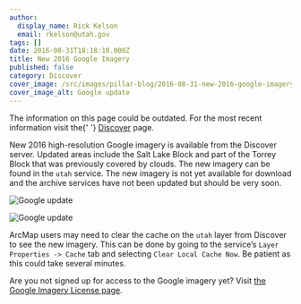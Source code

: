 ```yaml
---
author:
  display_name: Rick Kelson
  email: rkelson@utah.gov
tags: []
date: 2016-08-31T18:18:10.000Z
title: New 2016 Google Imagery
published: false
category: Discover
cover_image: /src/images/pillar-blog/2016-08-31-new-2016-google-imagery/slcoblock_sm.png
cover_image_alt: Google update
---
```



<div class="pop grid">
  <p class="text-center">
    The information on this page could be outdated. For the most recent information visit the{' '}
    <a href="/products/discover">Discover</a> page.
  </p>
</div>

New 2016 high-resolution Google imagery is available from the Discover server. Updated areas include the Salt Lake Block and part of the Torrey Block that was previously covered by clouds. The new imagery can be found in the `utah` service. The new imagery is not yet available for download and the archive services have not been updated but should be very soon.

![Google update](../../images/pillar-blog/2016-08-31-new-2016-google-imagery/slcoblock.png 'view sample')

![Google update](../../images/pillar-blog/2016-08-31-new-2016-google-imagery/torreyblock.png 'view sample')

ArcMap users may need to clear the cache on the `utah` layer from Discover to see the new imagery. This can be done by going to the service’s `Layer Properties -> Cache` tab and selecting `Clear Local Cache Now`. Be patient as this could take several minutes.

Are you not signed up for access to the Google imagery yet? Visit [the Google Imagery License page](/documentation/discover/licensed-imagery 'Google imagery license information').

<Contacts subject={frontmatter.title} contactKey="google_imagery" />
